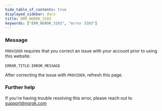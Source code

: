 ```yaml
---
hide_table_of_contents: true
displayed_sidebar: docs
title: ERR_NGROK_3103
keywords: ["ERR_NGROK_3103", "error 3103"]
---
```


### Message

`PROVIDER` requires that you correct an issue with your account prior to using this website:

`ERROR_TITLE`: `ERROR_MESSAGE`

After correcting the issue with `PROVIDER`, refresh this page.

### Further help

If you're having trouble resolving this error, please reach out to [support@ngrok.com](mailto:support@ngrok.com?subject=Help%20with%20ERR_NGROK_3103)
